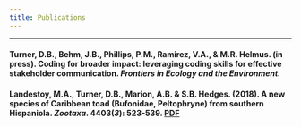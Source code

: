 ```yaml
---
title: Publications
---
```


***********************************************************************************  

#### **Turner, D.B.**, Behm, J.B., Phillips, P.M., Ramirez, V.A., & M.R. Helmus. (in press). Coding for broader impact: leveraging coding skills for effective stakeholder communication. _Frontiers in Ecology and the Environment._

#### Landestoy, M.A., **Turner, D.B.**, Marion, A.B. & S.B. Hedges. (2018). A new species of Caribbean toad (Bufonidae, Peltophryne) from southern Hispaniola. _Zootaxa_. 4403(_3_): 523-539.  [PDF](https://dbturner.github.io/papers/landestoyetal2018.pdf)
